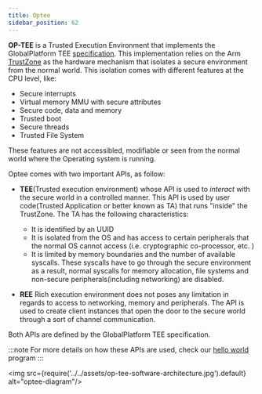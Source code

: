 ```yaml
---
title: Optee
sidebar_position: 62
---
```


**OP-TEE** is a Trusted Execution Environment that implements the GlobalPlatform
TEE [specification](https://globalplatform.org/specs-library/tee-internal-core-api-specification/).
This implementation relies on the Arm [TrustZone](https://developer.arm.com/ip-products/security-ip/trustzone) as the hardware mechanism that isolates a
secure environment from the normal world. This isolation comes with different features at the CPU
level, like:

- Secure interrupts
- Virtual memory MMU with secure attributes
- Secure code, data and memory
- Trusted boot
- Secure threads
- Trusted File System

These features are not accessibled, modifiable or seen from the normal world where the Operating system is running.

Optee comes with two important APIs, as follow:

- **TEE**(Trusted execution environment) whose API is used to _interact_ with the secure
  world in a controlled manner. This API is used by
  user code(Trusted Application or better known as TA) that runs "inside" the TrustZone. The TA has the following characteristics:

  - It is identified by an UUID
  - It is isolated from the OS and has access to certain peripherals that the normal OS cannot access (i.e. cryptographic co-processor, etc. )
  - It is limited by memory boundaries and the number of available syscalls. These syscalls have to go through the secure environment as a result, normal
    syscalls for memory allocation, file systems and non-secure peripherals(including networking) are disabled.

- **REE** Rich execution environment does not poses any limitation in
  regards to access to networking, memory and peripherals. The API is
  used to create client instances that open the door to the secure world through a sort of channel communication.

Both APIs are defined by the GlobalPlatform TEE specification.

:::note
For more details on how these APIs are used, check our [hello world](../40.Development/41.HelloRustee.md)
program
:::

<img src={require('../../assets/op-tee-software-architecture.jpg').default} alt="optee-diagram"/>
